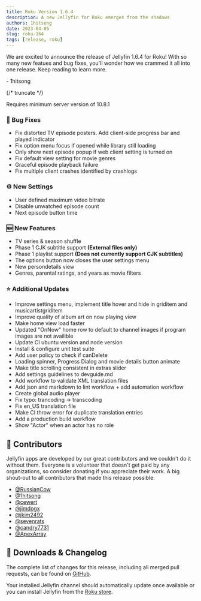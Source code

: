 ```yaml
---
title: Roku Version 1.6.4
description: A new Jellyfin for Roku emerges from the shadows
authors: 1hitsong
date: 2023-04-05
slug: roku-164
tags: [release, roku]
---
```


We are excited to announce the release of Jellyfin 1.6.4 for Roku! With so many new featues and bug fixes, you'll wonder how we crammed it all into one release. Keep reading to learn more.

\- 1hitsong

{/* truncate */}

Requires minimum server version of 10.8.1

### 🐛 Bug Fixes

- Fix distorted TV episode posters. Add client-side progress bar and played indicator
- Fix option menu focus if opened while library still loading
- Only show next episode popup if web client setting is turned on
- Fix default view setting for movie genres
- Graceful episode playback failure
- Fix multiple client crashes identified by crashlogs

### ⚙️ New Settings

- User defined maximum video bitrate
- Disable unwatched episode count
- Next episode button time

### 🆕 New Features

- TV series & season shuffle
- Phase 1 CJK subtitle support **(External files only)**
- Phase 1 playlist support **(Does not currently support CJK subtitles)**
- The options button now closes the user settings menu
- New persondetails view
- Genres, parental ratings, and years as movie filters

### ⭐ Additional Updates

- Improve settings menu, implement title hover and hide in griditem and musicartistgriditem
- Improve quality of album art on now playing view
- Make home view load faster
- Updated "OnNow" home row to default to channel images if program images are not availible
- Update CI ubuntu version and node version
- Install & configure unit test suite
- Add user policy to check if canDelete
- Loading spinner, Progress Dialog and movie details button animate
- Make title scrolling consistent in extras slider
- Add settings guidelines to devguide.md
- Add workflow to validate XML translation files
- Add json and markdown to lint workflow + add automation workflow
- Create global audio player
- Fix typo: trancoding -> transcoding
- Fix en_US translation file
- Make CI throw error for duplicate translation entries
- Add a production build workflow
- Show "Actor" when an actor has no role

## 👥 Contributors

Jellyfin apps are developed by our great contributors and we couldn't do it without them. Everyone is a volunteer that
doesn't get paid by any organizations, so consider donating if you appreciate their work. A big shout-out to all
contributors that made this release possible:

- [@RussianCow](https://github.com/RussianCow)
- [@1hitsong](https://github.com/1hitsong)
- [@cewert](https://github.com/cewert)
- [@jimdogx](https://github.com/jimdogx)
- [@jkim2492](https://github.com/jkim2492)
- [@sevenrats](https://github.com/sevenrats)
- [@candry7731](https://github.com/candry7731)
- [@ApexArray](https://github.com/ApexArray)

## 💾 Downloads & Changelog

The complete list of changes for this release, including all merged pull requests, can be found on
[GitHub](https://github.com/jellyfin/jellyfin-roku/releases/tag/v1.6.4).

Your installed Jellyfin channel should automatically update once available or you can install Jellyfin 
from the [Roku store](https://channelstore.roku.com/details/592369/jellyfin).
